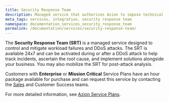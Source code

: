 ```yaml
---
title: Security Response Team
description: Managed service that authorizes Azion to impose technical measures available on the Azion's platform to control or mitigate DDoS attacks, even if such measures may result in an eventual performance degradation.
meta_tags: services, integration, security response team
namespace: documentation_services_security_response_team
permalink: /documentation/services/security-response-team/
---
```


The **Security Response Team (SRT)** is a managed service designed to control and mitigate workload failures and DDoS attacks. The SRT is available 24x7 and can be activated during or after a DDoS attack to help track incidents, ascertain the root cause, and implement solutions alongside your business. You may also mobilize the SRT for post-attack analysis.

Customers with **Enterprise** or **Mission Critical** Service Plans have an hour package available for purchase and can request this service by contacting the [Sales](https://www.azion.com/en/contact-sales/) and Customer Success teams. 

For more detailed information, see [Azion Service Plans](https://www.azion.com/en/professional-services/).




